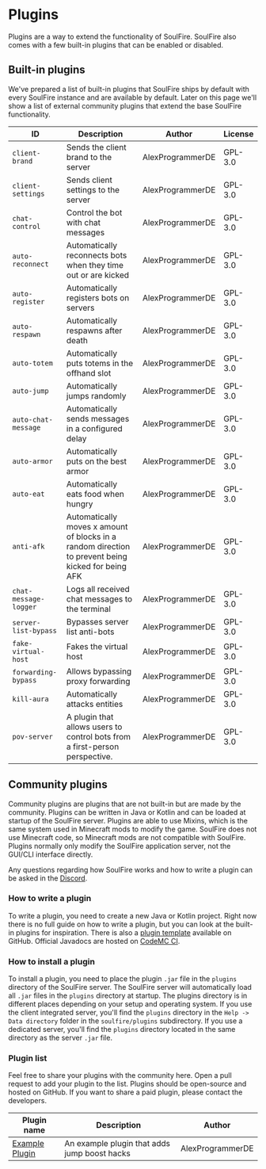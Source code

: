 # Plugins

Plugins are a way to extend the functionality of SoulFire.
SoulFire also comes with a few built-in plugins that can be enabled or disabled.

## Built-in plugins

We've prepared a list of built-in plugins that SoulFire ships by default with every SoulFire instance and are available by default.
Later on this page we'll show a list of external community plugins that extend the base SoulFire functionality.

| ID                    | Description                                                                                        | Author           | License |
|-----------------------|----------------------------------------------------------------------------------------------------|------------------|---------|
| `client-brand`        | Sends the client brand to the server                                                               | AlexProgrammerDE | GPL-3.0 |
| `client-settings`     | Sends client settings to the server                                                                | AlexProgrammerDE | GPL-3.0 |
| `chat-control`        | Control the bot with chat messages                                                                 | AlexProgrammerDE | GPL-3.0 |
| `auto-reconnect`      | Automatically reconnects bots when they time out or are kicked                                     | AlexProgrammerDE | GPL-3.0 |
| `auto-register`       | Automatically registers bots on servers                                                            | AlexProgrammerDE | GPL-3.0 |
| `auto-respawn`        | Automatically respawns after death                                                                 | AlexProgrammerDE | GPL-3.0 |
| `auto-totem`          | Automatically puts totems in the offhand slot                                                      | AlexProgrammerDE | GPL-3.0 |
| `auto-jump`           | Automatically jumps randomly                                                                       | AlexProgrammerDE | GPL-3.0 |
| `auto-chat-message`   | Automatically sends messages in a configured delay                                                 | AlexProgrammerDE | GPL-3.0 |
| `auto-armor`          | Automatically puts on the best armor                                                               | AlexProgrammerDE | GPL-3.0 |
| `auto-eat`            | Automatically eats food when hungry                                                                | AlexProgrammerDE | GPL-3.0 |
| `anti-afk`            | Automatically moves x amount of blocks in a random direction to prevent being kicked for being AFK | AlexProgrammerDE | GPL-3.0 |
| `chat-message-logger` | Logs all received chat messages to the terminal                                                    | AlexProgrammerDE | GPL-3.0 |
| `server-list-bypass`  | Bypasses server list anti-bots                                                                     | AlexProgrammerDE | GPL-3.0 |
| `fake-virtual-host`   | Fakes the virtual host                                                                             | AlexProgrammerDE | GPL-3.0 |
| `forwarding-bypass`   | Allows bypassing proxy forwarding                                                                  | AlexProgrammerDE | GPL-3.0 |
| `kill-aura`           | Automatically attacks entities                                                                     | AlexProgrammerDE | GPL-3.0 |
| `pov-server`          | A plugin that allows users to control bots from a first-person perspective.                        | AlexProgrammerDE | GPL-3.0 |

## Community plugins

Community plugins are plugins that are not built-in but are made by the community.
Plugins can be written in Java or Kotlin and can be loaded at startup of the SoulFire server.
Plugins are able to use Mixins, which is the same system used in Minecraft mods to modify the game.
SoulFire does not use Minecraft code, so Minecraft mods are not compatible with SoulFire.
Plugins normally only modify the SoulFire application server, not the GUI/CLI interface directly.

Any questions regarding how SoulFire works and how to write a plugin can be asked in the [Discord](/discord).

### How to write a plugin

To write a plugin, you need to create a new Java or Kotlin project.
Right now there is no full guide on how to write a plugin, but you can look at the built-in plugins for inspiration.
There is also a [plugin template](https://github.com/AlexProgrammerDE/SoulFirePluginExample) available on GitHub.
Official Javadocs are hosted on [CodeMC CI](https://ci.codemc.io/job/AlexProgrammerDE/job/SoulFire/javadoc/index.html).

### How to install a plugin

To install a plugin, you need to place the plugin `.jar` file in the `plugins` directory of the SoulFire server.
The SoulFire server will automatically load all `.jar` files in the `plugins` directory at startup.
The plugins directory is in different places depending on your setup and operating system.
If you use the client integrated server,
you'll find the `plugins` directory in the `Help -> Data directory` folder in the `soulfire/plugins` subdirectory.
If you use a dedicated server,
you'll find the `plugins` directory located in the same directory as the server `.jar` file.

### Plugin list

Feel free to share your plugins with the community here.
Open a pull request to add your plugin to the list.
Plugins should be open-source and hosted on GitHub.
If you want to share a paid plugin, please contact the developers.

| Plugin name                                                                 | Description                                  | Author           |
|-----------------------------------------------------------------------------|----------------------------------------------|------------------|
| [Example Plugin](https://github.com/AlexProgrammerDE/SoulFirePluginExample) | An example plugin that adds jump boost hacks | AlexProgrammerDE |
